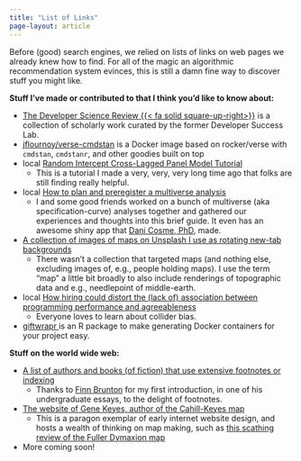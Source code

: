 ```yaml
---
title: "List of Links"
page-layout: article
---
```


Before (good) search engines, we relied on lists of links on web pages we already knew how to find. For all of the magic an algorithmic recommendation system evinces, this is still a damn fine way to discover stuff you might like.

**Stuff I've made or contributed to that I think you'd like to know about:**

- [The Developer Science Review {{< fa solid square-up-right>}}](https://dsl.pubpub.org){target=new} is a collection of scholarly work curated by the former Developer Success Lab.
- [jflournoy/verse-cmdstan](https://hub.docker.com/r/jflournoy/verse-cmdstan) is a Docker image based on rocker/verse with `cmdstan`, `cmdstanr`, and other goodies built on top [<i class="fa-brands fa-github"></i>](https://github.com/jflournoy/verse-cmdstan/blob/main/Dockerfile)
- [local]{.badge-vapor .small} [Random Intercept Cross-Lagged Panel Model Tutorial](./riclpm-lavaan-demo.html)
  - This is a tutorial I made a very, very, very long time ago that folks are still finding really helpful.
- [local]{.badge-vapor .small} [How to plan and preregister a multiverse analysis](./multiverse-preregistration/)
  - I and some good friends worked on a bunch of multiverse (aka specification-curve) analyses together and gathered our experiences and thoughts into this brief guide. It even has an awesome shiny app that [Dani Cosme, PhD](https://dcosme.github.io/), made.
- [A collection of images of maps on Unsplash I use as rotating new-tab backgrounds](https://unsplash.com/collections/-QxzbVy07E4/maps-of-interest)
  - There wasn't a collection that targeted maps (and nothing else, excluding images of, e.g., people holding maps). I use the term "map" a little bit broadly to also include renderings of topographic data and e.g., needlepoint of middle-earth.
- [local]{.badge-vapor .small} [How hiring could distort the (lack of) association between programming performance and agreeableness](https://johnflournoy.science/hiring-collider/)
  - Everyone loves to learn about collider bias.
- [giftwrapr <i class="fa-brands fa-github"></i>](https://github.com/jflournoy/giftwrapr) is an R package to make generating Docker containers for your project easy. 

**Stuff on the world wide web:**

- [A list of authors and books (of fiction) that use extensive footnotes or indexing](https://www.miskatonic.org/footnotes.html)
  - Thanks to [Finn Brunton](https://sts.ucdavis.edu/people/finn-brunton) for my first introduction, in one of his undergraduate essays, to the delight of footnotes.
- [The website of Gene Keyes, author of the Cahill-Keyes map](https://www.genekeyes.com/index.html)
  - This is a paragon exemplar of early internet website design, and hosts a wealth of thinking on map making, such as [this scathing review of the Fuller Dymaxion map](https://genekeyes.com/FULLER/BF-1-intro.html)
- More coming soon!
